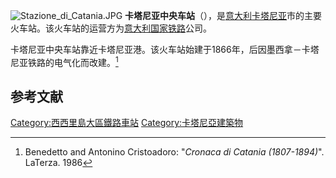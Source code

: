 [[File:Stazione_di_Catania.JPG|right]]
'''卡塔尼亚中央车站'''（{{lang-it|Stazione di Catania Centrale}}），是[[意大利|意大利]][[卡塔尼亚|卡塔尼亚]]市的主要火车站。该火车站的运营方为[[意大利国家铁路|意大利国家铁路]]公司。

卡塔尼亚中央车站靠近卡塔尼亚港。该火车站始建于1866年，后因墨西拿－卡塔尼亚铁路的电气化而改建。<ref>Benedetto and Antonino Cristoadoro: "''Cronaca di Catania (1807-1894)''". LaTerza. 1986</ref>


==参考文献==
{{reflist}}

[[Category:西西里島大區鐵路車站|Category:西西里島大區鐵路車站]]
[[Category:卡塔尼亞建築物|Category:卡塔尼亞建築物]]